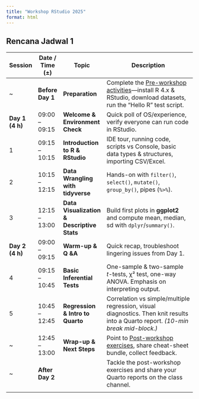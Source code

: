 ```yaml
---
title: "Workshop RStudio 2025"
format: html
---
```


## Rencana Jadwal 1


| Session         | Date / Time (±)  | Topic                                      | Description                                                                                                                                                                                           |
| --------------- | ---------------- | ------------------------------------------ | ----------------------------------------------------------------------------------------------------------------------------------------------------------------------------------------------------- |
| ~               | **Before Day 1** | **Preparation**                            | Complete the [Pre-workshop activities](https://chatgpt.com/c/686b2975-6e08-800f-8701-9c34306eb62b#pre-workshop-activities)—install R 4.x & RStudio, download datasets, run the “Hello R” test script. |
| **Day 1 (4 h)** | 09:00 – 09:15    | **Welcome & Environment Check**            | Quick poll of OS/experience, verify everyone can run code in RStudio.                                                                                                                                 |
| 1               | 09:15 – 10:15    | **Introduction to R & RStudio**            | IDE tour, running code, scripts vs Console, basic data types & structures, importing CSV/Excel.                                                                                                       |
| 2               | 10:15 – 12:15    | **Data Wrangling with tidyverse**          | Hands-on with `filter()`, `select()`, `mutate()`, `group_by()`, pipes (`%>%`).                                                                                                                        |
| 3               | 12:15 – 13:00    | **Data Visualization & Descriptive Stats** | Build first plots in **ggplot2** and compute mean, median, sd with `dplyr`/`summary()`.                                                                                                               |
| **Day 2 (4 h)** | 09:00 – 09:15    | **Warm-up & Q &A**                         | Quick recap, troubleshoot lingering issues from Day 1.                                                                                                                                                |
| 4               | 09:15 – 10:45    | **Basic Inferential Tests**                | One-sample & two-sample _t_-tests, χ² test, one-way ANOVA. Emphasis on interpreting output.                                                                                                           |
| 5               | 10:45 – 12:45    | **Regression & Intro to Quarto**           | Correlation vs simple/multiple regression, visual diagnostics. Then knit results into a Quarto report. _(10-min break mid-block.)_                                                                    |
| ~               | 12:45 – 13:00    | **Wrap-up & Next Steps**                   | Point to [Post-workshop exercises](https://chatgpt.com/c/exercises.html), share cheat-sheet bundle, collect feedback.                                                                                 |
| ~               | **After Day 2**  |                                            | Tackle the post-workshop exercises and share your Quarto reports on the class channel.                                                                                                                |
|